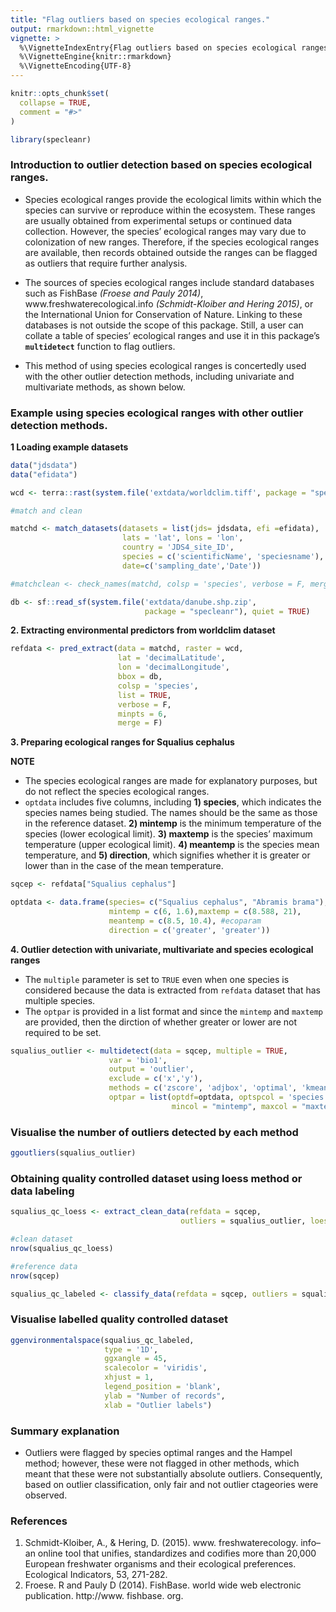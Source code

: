 ```yaml
---
title: "Flag outliers based on species ecological ranges."
output: rmarkdown::html_vignette
vignette: >
  %\VignetteIndexEntry{Flag outliers based on species ecological ranges.}
  %\VignetteEngine{knitr::rmarkdown}
  %\VignetteEncoding{UTF-8}
---
```


```r
knitr::opts_chunk$set(
  collapse = TRUE,
  comment = "#>"
)
```

```r
library(specleanr)
```
### Introduction to outlier detection based on species ecological ranges.

* Species ecological ranges provide the ecological limits within which the species can survive or reproduce within the ecosystem. These ranges are usually obtained from experimental setups or continued data collection. However, the species' ecological ranges may vary due to colonization of new ranges. Therefore, if the species ecological ranges are available, then records obtained outside the ranges can be flagged as outliers that require further analysis.

* The sources of species ecological ranges include standard databases such as FishBase *(Froese and Pauly 2014)*, www.freshwaterecological.info *(Schmidt-Kloiber and Hering 2015)*, or the International Union for Conservation of Nature. Linking to these databases is not outside the scope of this package. Still, a user can collate a table of species' ecological ranges and use it in this package's **`multidetect`** function to flag outliers. 

* This method of using species ecological ranges is concertedly used with the other outlier detection methods, including univariate and multivariate methods, as shown below.

### Example using species ecological ranges with other outlier detection methods.

**1 Loading example datasets**

```r
data("jdsdata")
data("efidata")

wcd <- terra::rast(system.file('extdata/worldclim.tiff', package = "specleanr"))

#match and clean

matchd <- match_datasets(datasets = list(jds= jdsdata, efi =efidata),
                         lats = 'lat', lons = 'lon',
                         country = 'JDS4_site_ID',
                         species = c('scientificName', 'speciesname'),
                         date=c('sampling_date','Date'))

#matchclean <- check_names(matchd, colsp = 'species', verbose = F, merge = T)

db <- sf::read_sf(system.file('extdata/danube.shp.zip',
                              package = "specleanr"), quiet = TRUE)
```


**2. Extracting environmental predictors from worldclim dataset**

```r

refdata <- pred_extract(data = matchd, raster = wcd,
                        lat = 'decimalLatitude',
                        lon = 'decimalLongitude',
                        bbox = db,
                        colsp = 'species',
                        list = TRUE,
                        verbose = F,
                        minpts = 6,
                        merge = F)

```

**3. Preparing ecological ranges for Squalius cephalus**

**NOTE**

* The species ecological ranges are made for explanatory purposes, but do not reflect the species ecological ranges.
* `optdata` includes five columns, including **1) species**, which indicates the species names being studied. The names should be the same as those in the reference dataset. **2) mintemp** is the minimum temperature of the species (lower ecological limit). **3) maxtemp** is the species' maximum temperature (upper ecological limit). **4) meantemp** is the species mean temperature, and **5) direction**, which signifies whether it is greater or lower than in the case of the mean temperature. 

```r

sqcep <- refdata["Squalius cephalus"]

optdata <- data.frame(species= c("Squalius cephalus", "Abramis brama"),
                      mintemp = c(6, 1.6),maxtemp = c(8.588, 21),
                      meantemp = c(8.5, 10.4), #ecoparam
                      direction = c('greater', 'greater'))

```

**4. Outlier detection with univariate, multivariate and species ecological ranges**

* The `multiple` parameter is set to `TRUE` even when one species is considered because the data is extracted from `refdata` dataset that has multiple species.
* The `optpar` is provided in a list format and since the `mintemp` and `maxtemp` are provided, then the dirction of whether greater or lower are not required to be set.

```r

squalius_outlier <- multidetect(data = sqcep, multiple = TRUE,
                      var = 'bio1',
                      output = 'outlier',
                      exclude = c('x','y'),
                      methods = c('zscore', 'adjbox', 'optimal', 'kmeans', "logboxplot", "hampel"),
                      optpar = list(optdf=optdata, optspcol = 'species',
                                    mincol = "mintemp", maxcol = "maxtemp"))

```

### Visualise the number of outliers detected by each method 

```r

ggoutliers(squalius_outlier)


```

### Obtaining quality controlled dataset using loess method or data labeling 

```r

squalius_qc_loess <- extract_clean_data(refdata = sqcep, 
                                      outliers = squalius_outlier, loess = TRUE)

#clean dataset
nrow(squalius_qc_loess)

#reference data
nrow(sqcep)

squalius_qc_labeled <- classify_data(refdata = sqcep, outliers = squalius_outlier)

```

### Visualise labelled quality controlled dataset

```r


ggenvironmentalspace(squalius_qc_labeled, 
                     type = '1D',
                     ggxangle = 45, 
                     scalecolor = 'viridis',
                     xhjust = 1,
                     legend_position = 'blank',
                     ylab = "Number of records",
                     xlab = "Outlier labels")

```

### Summary explanation

* Outliers were flagged by species optimal ranges and the Hampel method; however, these were not flagged in other methods, which meant that these were not substantially absolute outliers. Consequently, based on outlier classification, only fair and not outlier ctageories were observed.

### References
1. Schmidt-Kloiber, A., & Hering, D. (2015). www. freshwaterecology. info–an online tool that unifies, standardizes and codifies more than 20,000 European freshwater organisms and their ecological preferences. Ecological Indicators, 53, 271-282.
2. Froese. R and Pauly D (2014). FishBase. world wide web electronic publication. http://www. fishbase. org.




